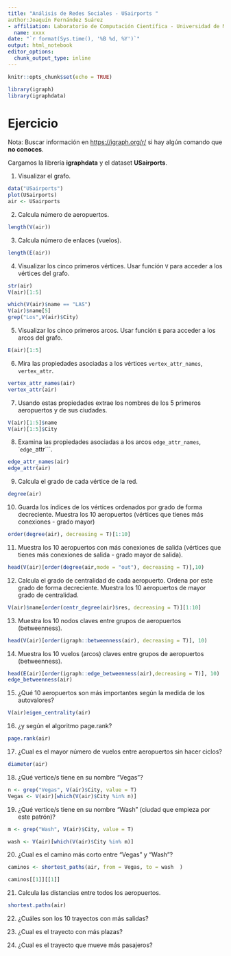 ```yaml
---
title: "Análisis de Redes Sociales - USairports "
author:Joaquín Fernández Suárez
- affiliation: Laboratorio de Computación Científica - Universidad de Málaga 
  name: xxxx
date: "`r format(Sys.time(), '%B %d, %Y')`"
output: html_notebook
editor_options: 
  chunk_output_type: inline
---
```



```r
knitr::opts_chunk$set(echo = TRUE)
```


<!-- para colocar una imagen -->
<!-- ![](redes.png) -->

```r
library(igraph)
library(igraphdata)
```

 
# Ejercicio

 
Nota: Buscar información en   [https://igraph.org/r/](https://igraph.org/r/)  si hay algún comando que **no conoces**.

Cargamos la librería **igraphdata** y el dataset  **USairports**. 

1. Visualizar el grafo.
```r
data("USairports")
plot(USairports)
air <- USairports
```

2. Calcula número de aeropuertos.
```r
length(V(air)) 
```

3. Calcula número de enlaces (vuelos).
```r
length(E(air))
```

4. Visualizar los cinco primeros vértices. Usar función ``V`` para acceder a los vértices del grafo. 
```r
str(air)
V(air)[1:5]

which(V(air)$name == "LAS")
V(air)$name[5]
grep("Los",V(air)$City)
```

5. Visualizar los cinco primeros arcos. Usar función ``E`` para acceder a los arcos del grafo. 
```r
E(air)[1:5]
```

6. Mira las propiedades asociadas a los vértices ``vertex_attr_names``, ``vertex_attr``. 
```r
vertex_attr_names(air)
vertex_attr(air)
```

7. Usando estas propiedades extrae los nombres de los 5 primeros aeropuertos y de sus ciudades. 

```r
V(air)[1:5]$name
V(air)[1:5]$City

```

8. Examina las propiedades asociadas a los arcos ``edge_attr_names``,  ``edge_`attr```.

```r
edge_attr_names(air)
edge_attr(air)
```

9. Calcula el grado de cada vértice de  la red. 
```r
degree(air)
```


10. Guarda los índices de los vértices ordenados por grado de forma decreciente. 
Muestra los 10 aeropuertos (vértices que tienes más conexiones - grado mayor)

```r
order(degree(air), decreasing = T)[1:10]
```

11. Muestra los 10 aeropuertos con más conexiones de salida (vértices que tienes más conexiones de salida - grado mayor de salida). 

```r
head(V(air)[order(degree(air,mode = "out"), decreasing = T)],10)
```


12. Calcula el grado de centralidad de cada aeropuerto. Ordena por este grado de forma decreciente. Muestra los 10 aeropuertos de mayor grado de centralidad. 
```r
V(air)$name[order(centr_degree(air)$res, decreasing = T)][1:10]
```


13. Muestra los 10 nodos  claves entre grupos de aeropuertos (betweenness).   
```r
head(V(air)[order(igraph::betweenness(air), decreasing = T)], 10)
```


14. Muestra los 10 vuelos (arcos)  claves entre grupos de aeropuertos (betweenness).   
```r
head(E(air)[order(igraph::edge_betweenness(air),decreasing = T)], 10)
edge_betweenness(air)
```


15. ¿Qué 10 aeropuertos son más importantes según la medida de los autovalores?

```r
V(air)eigen_centrality(air)
```


16. ¿y según el algoritmo page.rank?
```r
page.rank(air)
```



17. ¿Cual es el mayor número de vuelos entre aeropuertos sin hacer ciclos?
```r
diameter(air)
```


18. ¿Qué vertice/s tiene en su nombre "Vegas"?

```r
n <- grep("Vegas", V(air)$City, value = T) 
Vegas <- V(air)[which(V(air)$City %in% n)] 

```


19. ¿Qué vertice/s tiene en su nombre "Wash" (ciudad que empieza por este patrón)?

```r
m <- grep("Wash", V(air)$City, value = T)

wash <- V(air)[which(V(air)$City %in% m)]
```


20. ¿Cual es el camino más corto entre "Vegas" y "Wash"?

```r
caminos <- shortest_paths(air, from = Vegas, to = wash  )

caminos[[1]][[1]]
```


21. Calcula las distancias entre todos los aeropuertos. 

```r
shortest.paths(air)
```



22. ¿Cuáles son los 10 trayectos con más salidas?




23. ¿Cual es el trayecto con más plazas? 

24. ¿Cual es el trayecto que mueve más pasajeros? 




